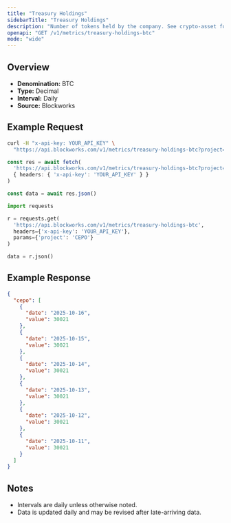 ```yaml
---
title: "Treasury Holdings"
sidebarTitle: "Treasury Holdings"
description: "Number of tokens held by the company. See crypto-asset for asset indicator"
openapi: "GET /v1/metrics/treasury-holdings-btc"
mode: "wide"
---
```


## Overview

- **Denomination:** BTC
- **Type:** Decimal
- **Interval:** Daily
- **Source:** Blockworks

## Example Request

<CodeGroup>

```bash cURL
curl -H "x-api-key: YOUR_API_KEY" \
  "https://api.blockworks.com/v1/metrics/treasury-holdings-btc?project=CEPO"
```

```typescript TypeScript
const res = await fetch(
  'https://api.blockworks.com/v1/metrics/treasury-holdings-btc?project=CEPO',
  { headers: { 'x-api-key': 'YOUR_API_KEY' } }
)

const data = await res.json()
```

```python Python
import requests

r = requests.get(
  'https://api.blockworks.com/v1/metrics/treasury-holdings-btc',
  headers={'x-api-key': 'YOUR_API_KEY'},
  params={'project': 'CEPO'}
)

data = r.json()
```

</CodeGroup>

## Example Response

```json
{
  "cepo": [
    {
      "date": "2025-10-16",
      "value": 30021
    },
    {
      "date": "2025-10-15",
      "value": 30021
    },
    {
      "date": "2025-10-14",
      "value": 30021
    },
    {
      "date": "2025-10-13",
      "value": 30021
    },
    {
      "date": "2025-10-12",
      "value": 30021
    },
    {
      "date": "2025-10-11",
      "value": 30021
    }
  ]
}
```

## Notes
- Intervals are daily unless otherwise noted.
- Data is updated daily and may be revised after late-arriving data.